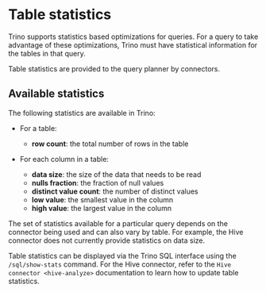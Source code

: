 # Table statistics

Trino supports statistics based optimizations for queries. For a query to take
advantage of these optimizations, Trino must have statistical information for
the tables in that query.

Table statistics are provided to the query planner by connectors.

## Available statistics

The following statistics are available in Trino:

- For a table:

  - **row count**: the total number of rows in the table

- For each column in a table:

  - **data size**: the size of the data that needs to be read
  - **nulls fraction**: the fraction of null values
  - **distinct value count**: the number of distinct values
  - **low value**: the smallest value in the column
  - **high value**: the largest value in the column

The set of statistics available for a particular query depends on the connector
being used and can also vary by table. For example, the Hive connector does not
currently provide statistics on data size.

Table statistics can be displayed via the Trino SQL interface using the
`/sql/show-stats` command. For the Hive connector, refer to the
`Hive connector <hive-analyze>` documentation to learn how to update table
statistics.
